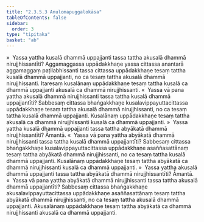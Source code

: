 ```yaml
---
title: "2.3.5.3 Anulomapuggalokāsa"
tableOfContents: false
sidebar:
  order: 3
type: "tipitaka"
basket: "ab"
---
```



<DynamicBreadcrumb />

<Division number="212">

<Paragraph number="884">
»  Yassa yattha kusalā dhammā uppajjanti tassa tattha akusalā dhammā nirujjhissantīti?
</Paragraph>

<Paragraph number="885">
Aggamaggassa uppādakkhaṇe yassa cittassa anantarā aggamaggaṃ paṭilabhissanti tassa cittassa uppādakkhaṇe tesaṃ tattha kusalā dhammā uppajjanti, no ca tesaṃ tattha akusalā dhammā nirujjhissanti. Itaresaṃ kusalānaṃ uppādakkhaṇe tesaṃ tattha kusalā ca dhammā uppajjanti akusalā ca dhammā nirujjhissanti.
</Paragraph>

<Paragraph number="886">
«  Yassa vā pana yattha akusalā dhammā nirujjhissanti tassa tattha kusalā dhammā uppajjantīti?
</Paragraph>

<Paragraph number="887">
Sabbesaṃ cittassa bhaṅgakkhaṇe kusalavippayuttacittassa uppādakkhaṇe tesaṃ tattha akusalā dhammā nirujjhissanti, no ca tesaṃ tattha kusalā dhammā uppajjanti. Kusalānaṃ uppādakkhaṇe tesaṃ tattha akusalā ca dhammā nirujjhissanti kusalā ca dhammā uppajjanti.
</Paragraph>

<Paragraph number="888">
»  Yassa yattha kusalā dhammā uppajjanti tassa tattha abyākatā dhammā nirujjhissantīti? Āmantā.
</Paragraph>

<Paragraph number="889">
«  Yassa vā pana yattha abyākatā dhammā nirujjhissanti tassa tattha kusalā dhammā uppajjantīti?
</Paragraph>

<Paragraph number="890">
Sabbesaṃ cittassa bhaṅgakkhaṇe kusalavippayuttacittassa uppādakkhaṇe asaññasattānaṃ tesaṃ tattha abyākatā dhammā nirujjhissanti, no ca tesaṃ tattha kusalā dhammā uppajjanti. Kusalānaṃ uppādakkhaṇe tesaṃ tattha abyākatā ca dhammā nirujjhissanti kusalā ca dhammā uppajjanti.
</Paragraph>

</Division>
<Division number="213">

<Paragraph number="891">
»  Yassa yattha akusalā dhammā uppajjanti tassa tattha abyākatā dhammā nirujjhissantīti? Āmantā.
</Paragraph>

<Paragraph number="892">
«  Yassa vā pana yattha abyākatā dhammā nirujjhissanti tassa tattha akusalā dhammā uppajjantīti?
</Paragraph>

<Paragraph number="893">
Sabbesaṃ cittassa bhaṅgakkhaṇe akusalavippayuttacittassa uppādakkhaṇe asaññasattānaṃ tesaṃ tattha abyākatā dhammā nirujjhissanti, no ca tesaṃ tattha akusalā dhammā uppajjanti. Akusalānaṃ uppādakkhaṇe tesaṃ tattha abyākatā ca dhammā nirujjhissanti akusalā ca dhammā uppajjanti.
</Paragraph>
</Division>